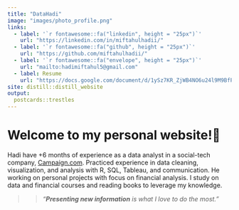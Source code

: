 ```yaml
---
title: "DataHadi"
image: "images/photo_profile.png"
links:
  - label: '`r fontawesome::fa("linkedin", height = "25px")`'
    url: "https://linkedin.com/in/miftahulhadii/"
  - label: '`r fontawesome::fa("github", height = "25px")`'
    url: "https://github.com/miftahulhadii/"
  - label: '`r fontawesome::fa("envelope", height = "25px")`'
    url: "mailto:hadimiftahul5@gmail.com"
  - label: Resume
    url: "https://docs.google.com/document/d/1ySz7KR_ZjWB4NO6u24l9M9BfP6VDiU8m/edit?usp=sharing&ouid=104673057248975950615&rtpof=true&sd=true"
site: distill::distill_website
output:
  postcards::trestles
---
```


# Welcome to my personal website!🤚

Hadi have +6 months of experience as a data analyst in a social-tech company, [Campaign.com](https://www.campaign.com/). Practiced experience in data cleaning, visualization, and analysis with R, SQL, Tableau, and communication. He working on personal projects with focus on financial analysis. I study on data and financial courses and reading books to leverage my knowledge.

>> *"**Presenting new information** is what I love to do the most."*